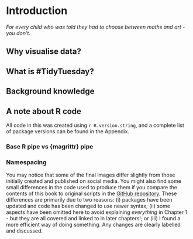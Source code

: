 # Introduction

*For every child who was told they had to choose between maths and art - you don't.*

## Why visualise data?

## What is #TidyTuesday?

## Background knowledge

## A note about R code

All code in this was created using `r R.version.string`, and a complete list of package versions can be found in the Appendix.

### Base R pipe vs {magrittr} pipe

### Namespacing

You may notice that some of the final images differ slightly from those initially created and published on social media. You might also find some small differences in the code used to produce them if you compare the contents of this book to original scripts in the [GitHub repository](https://github.com/nrennie/tidytuesday). These differences are primarily due to two reasons: (i) packages have been updated and code has been changed to use newer syntax; (ii) some aspects have been omitted here to avoid explaining *everything* in Chapter 1 - but they are all covered and linked to in later chapters!; or (iii) I found a more efficient way of doing something. Any changes are clearly labelled and discussed.

